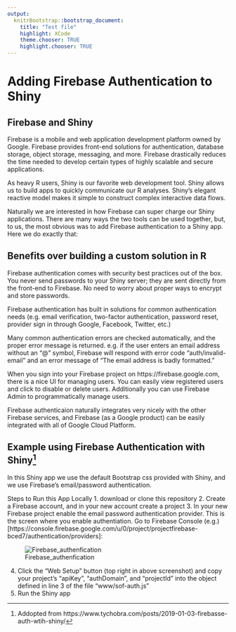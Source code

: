 ```yaml
---
output:
  knitrBootstrap::bootstrap_document:
    title: "Test file"
    highlight: XCode
    theme.chooser: TRUE
    highlight.chooser: TRUE
---
```






# Adding Firebase Authentication to Shiny

## Firebase and Shiny

Firebase is a mobile and web application development platform owned by Google. Firebase provides front-end solutions for authentication, database storage, object storage, messaging, and more. Firebase drastically reduces the time needed to develop certain types of highly scalable and secure applications.

As heavy R users, Shiny is our favorite web development tool. Shiny allows us to build apps to quickly communicate our R analyses. Shiny’s elegant reactive model makes it simple to construct complex interactive data flows.

Naturally we are interested in how Firebase can super charge our Shiny applications. There are many ways the two tools can be used together, but, to us, the most obvious was to add Firebase authentication to a Shiny app. Here we do exactly that:

## Benefits over building a custom solution in R

Firebase authentication comes with security best practices out of the box. You never send passwords to your Shiny server; they are sent directly from the front-end to Firebase. No need to worry about proper ways to encrypt and store passwords.

Firebase authentication has built in solutions for common authentication needs (e.g. email verification, two-factor authentication, password reset, provider sign in through Google, Facebook, Twitter, etc.)

Many common authentication errors are checked automatically, and the proper error message is returned. e.g. if the user enters an email address without an “@” symbol, Firebase will respond with error code “auth/invalid-email” and an error message of “The email address is badly formatted.”

When you sign into your Firebase project on https://firebase.google.com, there is a nice UI for managing users. You can easily view registered users and click to disable or delete users. Additionally you can use Firebase Admin to programmatically manage users.

Firebase authenticaion naturally integrates very nicely with the other Firebase services, and Firebase (as a Google product) can be easily integrated with all of Google Cloud Platform.


## Example using Firebase Authentication with Shiny[^1]

In this Shiny app we use the default Bootstrap css provided with Shiny, and we use Firebase's email/password authentication. 

Steps to Run this App Locally
1. download or clone this repository
2. Create a Firebase account, and in your new account create a project
3. In your new Firebase project enable the email password authentication provider. This is the screen where you enable authentiation. Go to Firebase Console (e.g.)[https://console.firebase.google.com/u/0/project/projectfirebase-bced7/authentication/providers]:

![Firebase_authenfication](img/Firebase_authenfication.jpg)

4. Click the "Web Setup" button (top right in above screenshot) and copy your project's "apiKey", "authDomain", and "projectId" into the object defined in line 3 of the file "www/sof-auth.js"
5. Run the Shiny app

[^1]: Addopted from https://www.tychobra.com/posts/2019-01-03-firebasse-auth-wtih-shiny/
